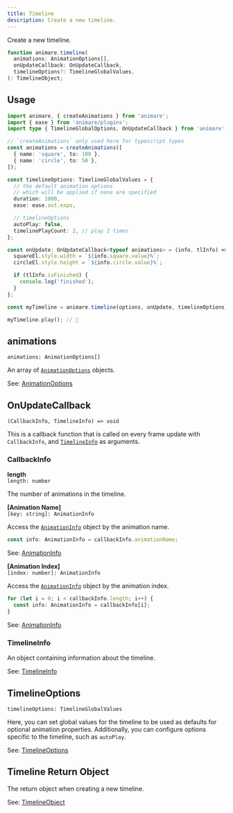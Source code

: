 ```yaml
---
title: Timeline
description: Create a new timeline.
---
```



Create a new timeline.

```ts title="syntax"
function animare.timeline(
  animations: AnimationOptions[],
  onUpdateCallback: OnUpdateCallback,
  timelineOptions?: TimelineGlobalValues,
): TimelineObject;
```

## Usage

```ts title="example" frame="terminal"
import animare, { createAnimations } from 'animare';
import { ease } from 'animare/plugins';
import type { TimelineGlobalOptions, OnUpdateCallback } from 'animare';

// `createAnimations` only used here for typescript types
const animations = createAnimations([
  { name: 'square', to: 100 },
  { name: 'circle', to: 50 },
]);

const timelineOptions: TimelineGlobalValues = {
  // the default animation options
  // which will be applied if none are specified
  duration: 1000,
  ease: ease.out.expo,

  // timelineOptions
  autoPlay: false,
  timelinePlayCount: 2, // play 2 times
};

const onUpdate: OnUpdateCallback<typeof animations> = (info, tlInfo) => {
  squareEl.style.width = `${info.square.value}%`;
  circleEl.style.height = `${info.circle.value}%`;

  if (tlInfo.isFinished) {
    console.log('finished');
  }
};

const myTimeline = animare.timeline(options, onUpdate, timelineOptions);

myTimeline.play(); // 🚀
```

## animations

`animations: AnimationOptions[]` <Badge text="Required" variant="note" size="small" />

An array of [`AnimationOptions`](/animare/api/objects/animationoptions/) objects.

See: [AnimationOptions](/animare/api/objects/animationoptions/)

## OnUpdateCallback

`(CallbackInfo, TimelineInfo) => void` <Badge text="Required" variant="note" size="small" />

This is a callback function that is called on every frame update
with `CallbackInfo`, and [`TimelineInfo`](/animare/api/objects/timelineinfo) as arguments.

### CallbackInfo

**length** <br />
`length: number`

The number of animations in the timeline.

**[Animation Name]** <br />
`[key: string]: AnimationInfo`

Access the [`AnimationInfo`](/animare/api/objects/animationinfo) object by the animation name.

```ts title="Get animation info by name" frame="terminal"
const info: AnimationInfo = callbackInfo.animationName;
```

See: [AnimationInfo](/animare/api/objects/animationinfo)

**[Animation Index]** <br />
`[index: number]: AnimationInfo`

Access the [`AnimationInfo`](/animare/api/objects/animationinfo) object by the animation index.

```ts title="Get animation info by index" frame="terminal"
for (let i = 0; i < callbackInfo.length; i++) {
  const info: AnimationInfo = callbackInfo[i];
}
```

See: [AnimationInfo](/animare/api/objects/animationinfo)

### TimelineInfo

An object containing information about the timeline.

See: [TimelineInfo](/animare/api/objects/timelineinfo)

## TimelineOptions

`timelineOptions: TimelineGlobalValues` <Badge text="Default: {}" variant="tip" size="small" />

Here, you can set global values for the timeline to be used as defaults for optional animation properties.
Additionally, you can configure options specific to the timeline, such as `autoPlay`.

See: [TimelineOptions](/animare/api/objects/timelineoptions/)

## Timeline Return Object

The return object when creating a new timeline.

See: [TimelineObject](/animare/api/objects/timelineobject/)
